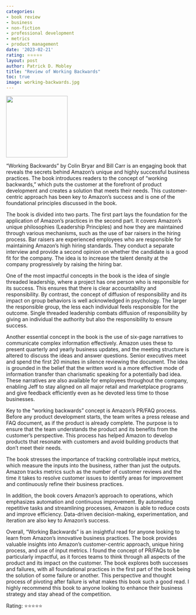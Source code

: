 ```yaml
---
categories:
- book review
- business
- non-fiction
- professional development
- metrics
- product management
date: '2023-02-21'
rating: ⭐⭐⭐⭐⭐
layout: post
author: Patrick D. Mobley
title: "Review of Working Backwards"
toc: true
image: working-backwards.jpg
---
```


![](working-backwards.jpg){width=12em fig-align="center"}

"Working Backwards" by Colin Bryar and Bill Carr is an engaging book that reveals the secrets behind Amazon's unique and highly successful business practices. The book introduces readers to the concept of "working backwards," which puts the customer at the forefront of product development and creates a solution that meets their needs. This customer-centric approach has been key to Amazon's success and is one of the foundational principles discussed in the book.

The book is divided into two parts. The first part lays the foundation for the application of Amazon's practices in the second part. It covers Amazon's unique philosophies (Leadership Principles) and how they are maintained through various mechanisms, such as the use of bar raisers in the hiring process. Bar raisers are experienced employees who are responsible for maintaining Amazon's high hiring standards. They conduct a separate interview and provide a second opinion on whether the candidate is a good fit for the company. The idea is to increase the talent density at the company progressively by raising the hiring bar.

One of the most impactful concepts in the book is the idea of single threaded leadership, where a project has one person who is responsible for its success. This ensures that there is clear accountability and responsibility. By contrast, the concept of diffusion of responsibility and its impact on group behaviors is well acknowledged in psychology. The larger the responsible group, the less each individual feels responsible for the outcome. Single threaded leadership combats diffusion of responsibility by giving an individual the authority but also the responsibility to ensure success.

Another essential concept in the book is the use of six-page narratives to communicate complex information effectively. Amazon uses these to present quarterly and yearly business updates, and the meeting structure is altered to discuss the ideas and answer questions. Senior executives meet and spend the first 20 minutes in silence reviewing the document. The idea is grounded in the belief that the written word is a more effective mode of information transfer than charismatic speaking for a potentially bad idea. These narratives are also available for employees throughout the company, enabling Jeff to stay aligned on all major retail and marketplace programs and give feedback efficiently even as he devoted less time to those businesses.

Key to the "working backwards" concept is Amazon's PR/FAQ process. Before any product development starts, the team writes a press release and FAQ document, as if the product is already complete. The purpose is to ensure that the team understands the product and its benefits from the customer's perspective. This process has helped Amazon to develop products that resonate with customers and avoid building products that don't meet their needs.

The book stresses the importance of tracking controllable input metrics, which measure the inputs into the business, rather than just the outputs. Amazon tracks metrics such as the number of customer reviews and the time it takes to resolve customer issues to identify areas for improvement and continuously refine their business practices.

In addition, the book covers Amazon's approach to operations, which emphasizes automation and continuous improvement. By automating repetitive tasks and streamlining processes, Amazon is able to reduce costs and improve efficiency. Data-driven decision-making, experimentation, and iteration are also key to Amazon's success.

Overall, "Working Backwards" is an insightful read for anyone looking to learn from Amazon's innovative business practices. The book provides valuable insights into Amazon's customer-centric approach, unique hiring process, and use of input metrics. I found the concept of PR/FAQs to be particularly impactful, as it forces teams to think through all aspects of the product and its impact on the customer. The book explores both successes and failures, with all foundational practices in the first part of the book being the solution of some failure or another. This perspective and thought process of pivoting after failure is what makes this book such a good read. I highly recommend this book to anyone looking to enhance their business strategy and stay ahead of the competition.

Rating: ⭐⭐⭐⭐⭐